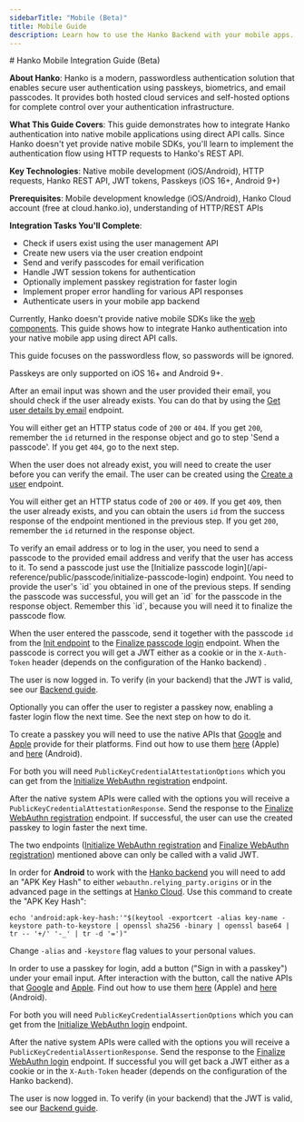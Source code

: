 ```yaml
---
sidebarTitle: "Mobile (Beta)"
title: Mobile Guide
description: Learn how to use the Hanko Backend with your mobile apps.
---
```


<div class="hidden">
# Hanko Mobile Integration Guide (Beta)

**About Hanko**: Hanko is a modern, passwordless authentication solution that enables secure user authentication using passkeys, biometrics, and email passcodes. It provides both hosted cloud services and self-hosted options for complete control over your authentication infrastructure.

**What This Guide Covers**: This guide demonstrates how to integrate Hanko authentication into native mobile applications using direct API calls. Since Hanko doesn't yet provide native mobile SDKs, you'll learn to implement the authentication flow using HTTP requests to Hanko's REST API.

**Key Technologies**: Native mobile development (iOS/Android), HTTP requests, Hanko REST API, JWT tokens, Passkeys (iOS 16+, Android 9+)

**Prerequisites**: Mobile development knowledge (iOS/Android), Hanko Cloud account (free at cloud.hanko.io), understanding of HTTP/REST APIs

**Integration Tasks You'll Complete**:
- Check if users exist using the user management API
- Create new users via the user creation endpoint
- Send and verify passcodes for email verification
- Handle JWT session tokens for authentication
- Optionally implement passkey registration for faster login
- Implement proper error handling for various API responses
- Authenticate users in your mobile app backend
</div>

Currently, Hanko doesn't provide native mobile SDKs like the [web components](/quickstarts/frontend). This guide shows how to integrate Hanko authentication into your native mobile app using direct API calls.

<Note>
  This guide focuses on the passwordless flow, so passwords will be ignored.
</Note>

<Note>Passkeys are only supported on iOS 16+ and Android 9+.</Note>

<Steps>
<Step title="Check if the user exists">

After an email input was shown and the user provided their email, you should check if the user already exists.
You can do that by using the [Get user details by email](/api-reference/public/user-management/get-user-details-by-email) endpoint.

You will either get an HTTP status code of `200` or `404`. If you get `200`, remember the `id` returned in the response object and go to step 'Send a passcode'.
If you get `404`, go to the next step.

</Step>

<Step title="Create user">

When the user does not already exist, you will need to create the user before you can verify the email. The user can be created using the [Create a user](/api-reference/public/user-management/create-a-user) endpoint.

You will either get an HTTP status code of `200` or `409`. If you get `409`, then the user already exists, and you can obtain the users `id` from the success response of the endpoint mentioned in the previous step.
If you get `200`, remember the `id` returned in the response object.

</Step>

<Step title="Send a passcode">
To verify an email address or to log in the user, you need to send a passcode to the provided email address and verify that the user has access to it. To send a passcode just use the [Initialize passcode login](/api-reference/public/passcode/initialize-passcode-login) endpoint.
You need to provide the user's `id` you obtained in one of the previous steps. If sending the passcode was successful, you will get an `id` for the passcode in the response object. Remember this `id`, because you will need it to finalize the passcode flow.

When the user entered the passcode, send it together with the passcode `id` from the [Init endpoint](/api-reference/public/passcode/initialize-passcode-login) to the [Finalize passcode login](/api-reference/public/passcode/finalize-passcode-login) endpoint.
When the passcode is correct you will get a JWT either as a cookie or in the `X-Auth-Token` header (depends on the configuration of the Hanko backend) .

The user is now logged in. To verify (in your backend) that the JWT is valid, see our [Backend guide](/quickstarts/backend).

Optionally you can offer the user to register a passkey now, enabling a faster login flow the next time. See the next step on how to do it.

</Step>

<Step title="Create a passkey (optional)">

To create a passkey you will need to use the native APIs that [Google](https://developers.google.com/identity/fido/android/native-apps)
and [Apple](https://developer.apple.com/documentation/authenticationservices/asauthorizationplatformpublickeycredentialprovider)
provide for their platforms. Find out how to use them [here](https://developer.apple.com/documentation/authenticationservices/public-private_key_authentication/supporting_passkeys)
(Apple) and [here](https://codelabs.developers.google.com/codelabs/fido2-for-android#0) (Android).

For both you will need `PublicKeyCredentialAttestationOptions` which you can get from the [Initialize WebAuthn registration](/api-reference/public/webauthn/initialize-webauthn-registration) endpoint.

After the native system APIs were called with the options you will receive a `PublicKeyCredentialAttestationResponse`. Send the response to the [Finalize WebAuthn registration](/api-reference/public/webauthn/finalize-webauthn-registration) endpoint.
If successful, the user can use the created passkey to login faster the next time.

<Note>

The two endpoints ([Initialize WebAuthn registration](/api-reference/public/webauthn/initialize-webauthn-registration) and [Finalize WebAuthn registration](/api-reference/public/webauthn/finalize-webauthn-registration)) mentioned above can only be called with a valid JWT.

</Note>

<Note>

In order for **Android** to work with the [Hanko backend](https://github.com/teamhanko/hanko) you will need to add an "APK Key Hash" to either `webauthn.relying_party.origins` or in the advanced page in the settings at [Hanko Cloud](https://cloud.hanko.io).
Use this command to create the "APK Key Hash":

```shell
echo 'android:apk-key-hash:'"$(keytool -exportcert -alias key-name -keystore path-to-keystore | openssl sha256 -binary | openssl base64 | tr -- '+/' '-_' | tr -d '=')"
```

Change `-alias` and `-keystore` flag values to your personal values.

</Note>

</Step>
<Step title="Login with a passkey (optional)">

In order to use a passkey for login, add a button ("Sign in with a passkey") under your email input. After interaction with the button, call the native APIs that [Google](https://developers.google.com/identity/fido/android/native-apps)
and [Apple](https://developer.apple.com/documentation/authenticationservices/asauthorizationplatformpublickeycredentialprovider).
Find out how to use them [here](https://developer.apple.com/documentation/authenticationservices/public-private_key_authentication/supporting_passkeys)
(Apple) and [here](https://codelabs.developers.google.com/codelabs/fido2-for-android#0) (Android).

For both you will need `PublicKeyCredentialAssertionOptions` which you can get from the [Initialize WebAuthn login](/api-reference/public/webauthn/initialize-webauthn-login) endpoint.

After the native system APIs were called with the options you will receive a `PublicKeyCredentialAssertionResponse`. Send the response to the [Finalize WebAuthn login](/api-reference/public/webauthn/finalize-webauthn-login) endpoint.
If successful you will get back a JWT either as a cookie or in the `X-Auth-Token` header (depends on the configuration of the Hanko backend).

The user is now logged in. To verify (in your backend) that the JWT is valid, see our [Backend guide](/quickstarts/backend).
</Step>
</Steps>
